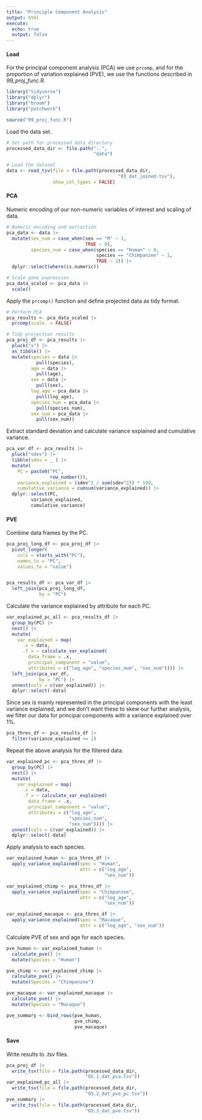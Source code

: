 ```yaml
---
title: "Principle Component Analysis"
output: html
execute:
  echo: true
  output: false
---
```


#### Load

For the principal component analysis (PCA) we use `prcomp`, and for the proportion of variation explained (PVE), we use the functions described in *99_proj_func.R*.

```r
library("tidyverse")
library("dplyr")
library("broom")
library("patchwork")

source("99_proj_func.R")
```

Load the data set.

```r
# Set path for processed data directory
processed_data_dir <- file.path("..",
                                "data")

# Load the dataset
data <- read_tsv(file = file.path(processed_data_dir,
                                         "03_dat_joined.tsv"),
                 show_col_types = FALSE)
```

#### PCA

Numeric encoding of our non-numeric variables of interest and scaling of data.

```r

# Numeric encoding and extraction
pca_data <- data |>
  mutate(sex_num = case_when(sex == "M" ~ 1,
                             TRUE ~ 0),
         species_num = case_when(species == "Human" ~ 0,
                                 species == "Chimpanzee" ~ 1,
                                 TRUE ~ 2)) |>
  dplyr::select(where(is.numeric))

# Scale gene expression
pca_data_scaled <- pca_data |>
  scale()
```

Apply the `prcomp()` function and define projected data as tidy format.

```r
# Perform PCA
pca_results <- pca_data_scaled |>
  prcomp(scale. = FALSE)

# Tidy projection results
pca_proj_df <- pca_results |> 
  pluck("x") |> 
  as_tibble() |> 
  mutate(species = data |>
           pull(species),
         age = data |>
           pull(age),
         sex = data |>
           pull(sex),
         log_age = pca_data |>
           pull(log_age),
         species_num = pca_data |>
           pull(species_num),
         sex_num = pca_data |>
           pull(sex_num))
```

Extract standard deviation and calculate variance explained and cumulative variance.

```r

pca_var_df <- pca_results |> 
  pluck("sdev") |> 
  tibble(sdev = _ ) |>
  mutate(
    PC = paste0("PC",
                row_number()),
    variance_explained = (sdev^2 / sum(sdev^2)) * 100,
    cumulative_variance = cumsum(variance_explained)) |> 
  dplyr::select(PC,
         variance_explained,
         cumulative_variance)
```

#### PVE

Combine data frames by the PC.

```r
pca_proj_long_df <- pca_proj_df |>
  pivot_longer(
    cols = starts_with("PC"),
    names_to = "PC",
    values_to = "value")


pca_results_df <- pca_var_df |> 
  left_join(pca_proj_long_df,
            by = "PC")
```

Calculate the variance explained by attribute for each PC.

```r
var_explained_pc_all <- pca_results_df |>
  group_by(PC) |>
  nest() |>
  mutate(
    var_explained = map(
      .x = data,
      .f = ~ calculate_var_explained(
        data_frame = .x,
        principal_component = "value",
        attributes = c("log_age", "species_num", "sex_num")))) |>
  left_join(pca_var_df, 
            by = "PC") |>
  unnest(cols = c(var_explained)) |>
  dplyr::select(-data)
```

Since sex is mainly represented in the principal components with the least variance explained, and we don't want these to skew our further analysis, we filter our data for principal components with a variance explained over 1%.

```r
pca_thres_df <- pca_results_df |>
  filter(variance_explained >= 1)
```

Repeat the above analysis for the filtered data.

```r
var_explained_pc <- pca_thres_df |>
  group_by(PC) |>
  nest() |>
  mutate(
    var_explained = map(
      .x = data,
      .f = ~ calculate_var_explained(
        data_frame = .x,
        principal_component = "value",
        attributes = c("log_age",
                       "species_num",
                       "sex_num")))) |>
  unnest(cols = c(var_explained)) |>
  dplyr::select(-data)
```

Apply analysis to each species.

```r
var_explained_human <- pca_thres_df |>
  apply_variance_explained(spec = "Human",
                           attr = c("log_age",
                                    "sex_num"))

var_explained_chimp <- pca_thres_df |>
  apply_variance_explained(spec = "Chimpanzee",
                           attr = c("log_age",
                                    "sex_num"))

var_explained_macaque <- pca_thres_df |>
  apply_variance_explained(spec = "Macaque",
                           attr = c("log_age", "sex_num"))
```

Calculate PVE of sex and age for each species.

```r
pve_human <- var_explained_human |>
  calculate_pve() |>
  mutate(Species = "Human")

pve_chimp <- var_explained_chimp |>
  calculate_pve() |>
  mutate(Species = "Chimpanzee")

pve_macaque <- var_explained_macaque |>
  calculate_pve() |>
  mutate(Species = "Macaque")

pve_summary <- bind_rows(pve_human,
                         pve_chimp,
                         pve_macaque)
```

#### Save

Write results to .*tsv* files.

```r
pca_proj_df |>
  write_tsv(file = file.path(processed_data_dir,
                             "05.1_dat_pca.tsv"))
var_explained_pc_all |>
  write_tsv(file = file.path(processed_data_dir,
                             "05.2_dat_pve_pc.tsv"))
pve_summary |>
  write_tsv(file = file.path(processed_data_dir,
                             "05.3_dat_pve.tsv"))
```
